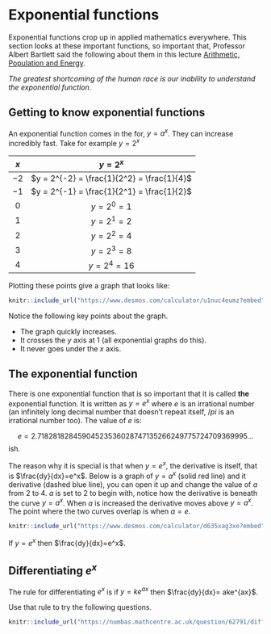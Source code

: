# Exponential functions

Exponential functions crop up in applied mathematics everywhere. This section looks at these important functions, so important that, Professor Albert Bartlett said the following about them in this lecture [Arithmetic, Population and Energy](https://www.youtube.com/watch?v=sI1C9DyIi_8).

*The greatest shortcoming of the human race is our inability to understand the exponential function.*

## Getting to know exponential functions

An exponential function comes in the for, $y=a^x$. They can increase incredibly fast. Take for example $y=2^x$

| $x$ | $y=2^x$ |
|:--:|:--:|
| $-2$ | $y = 2^{-2} = \frac{1}{2^2} = \frac{1}{4}$ |
| $-1$ | $y = 2^{-1} = \frac{1}{2^1} = \frac{1}{2}$ |
| $0$ | $y = 2^{0} = 1$ |
| $1$ | $y = 2^{1} = 2$ |
| $2$ | $y = 2^{2} = 4$ |
| $3$ | $y = 2^{3} = 8$ |
| $4$ | $y = 2^{4} = 16$ |

Plotting these points give a graph that looks like:

```r
knitr::include_url("https://www.desmos.com/calculator/u1nuc4eumz?embed")
```

Notice the following key points about the graph.

:::{.callout-note}
* The graph quickly increases.
* It crosses the $y$ axis at $1$ (all exponential graphs do this).
* It never goes under the $x$ axis.
:::

## The exponential function

There is one exponential function that is so important that it is called **the** exponential function. It is written as $y=e^x$ where $e$ is an irrational number (an infinitely long decimal number that doesn't repeat itself, $/pi$ is an irrational number too). The value of $e$ is:

$$
e = 2.71828182845904523536028747135266249775724709369995...
$$
ish.

The reason why it is special is that when $y=e^x$, the derivative is itself, that is $\frac{dy}{dx}=e^x$. Below is a graph of $y=a^x$ (solid red line) and it derivative (dashed blue line), you can open it up and change the value of $a$ from $2$ to $4$. $a$ is set to $2$ to begin with, notice how the derivative is beneath the curve $y=a^x$. When $a$ is increased the derivative moves above $y=a^x$. The point where the two curves overlap is when $a=e$.

```r
knitr::include_url("https://www.desmos.com/calculator/d635xag3xe?embed")
```

:::{.callout-note}
If $y=e^x$ then $\frac{dy}{dx}=e^x$.
:::

## Differentiating $e^x$

The rule for differentiating $e^x$ is if $y = ke^{ax}$ then $\frac{dy}{dx}= ake^{ax}$.

Use that rule to try the following questions.

```r
knitr::include_url("https://numbas.mathcentre.ac.uk/question/62791/differentiation-using-a-table-of-derivatives-4/embed/?token=c0e0c050-43ee-44bf-ac18-9377c9d3a522", height="800px")
```
